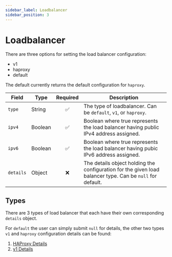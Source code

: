 ```yaml
---
sidebar_label: Loadbalancer
sidebar_position: 3
---
```


# Loadbalancer

There are three options for setting the load balancer configuration:

- v1
- haproxy
- default

The default currently returns the default configuration for `haproxy`.

| Field     | Type    | Required | Description                                                                                               |
| --------- | ------- | :------: | --------------------------------------------------------------------------------------------------------- |
| `type`    | String  |    ✅    | The type of loadbalancer. Can be `default`, `v1`, or `haproxy`.                                           |
| `ipv4`    | Boolean |    ✅    | Boolean where true represents the load balancer having public IPv4 address assigned.                      |
| `ipv6`    | Boolean |    ✅    | Boolean where true represents the load balancer having pubic IPv6 address assigned.                       |
| `details` | Object  |    ❌    | The details object holding the configuration for the given load balancer type. Can be `null` for default. |

## Types

There are 3 types of load balancer that each have their own corresponding `details` object.

For `default` the user can simply submit `null` for details, the other two types `v1` and `haproxy` configuration details can be found:

1. [HAProxy Details](/docs/stacks/reference/services/haproxy)
1. [v1 Details](/docs/stacks/reference/services/v1)
